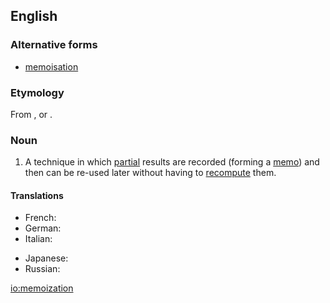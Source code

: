 ==English==
===Alternative forms===
* [[memoisation]]
===Etymology===
From {{suffix|memoize|ation}}, or {{suffix|memo|ization}}.

===Noun===
{{wikipedia}}
{{en-noun|-}}

# {{context|computer science|lang=en}} A technique in which [[partial]] results are recorded (forming a [[memo]]) and then can be re-used later without having to [[recompute]] them.

====Translations====
{{trans-top}}
* French: {{t+|fr|mémoization|f}}
* German: {{t-|de|Memoisation|f}}
* Italian: {{t-|it|memoizzazione|f}}
{{trans-mid}}
* Japanese: {{t-|ja|メモ化|tr=memoka|sc=Jpan}}
* Russian: {{t-|ru|мемоизация|f|tr=memoizacija|sc=Cyrl}}
{{trans-bottom}}

[[io:memoization]]